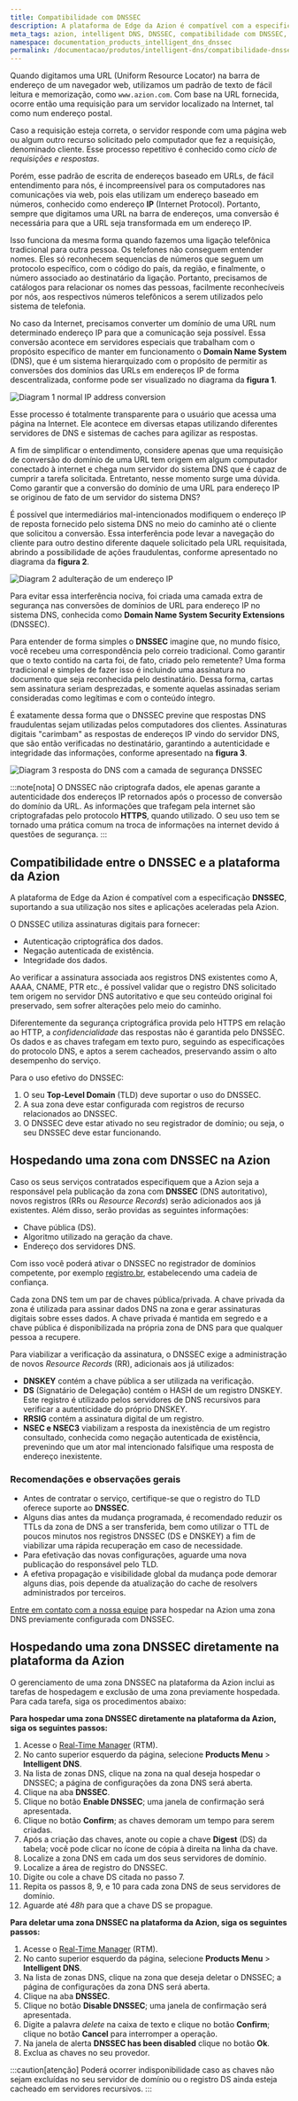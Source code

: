 ```yaml
---
title: Compatibilidade com DNSSEC
description: A plataforma de Edge da Azion é compatível com a especificação DNS Security Extensions (DNSSEC) suportando sua utilização nos sites e aplicações aceleradas pela Azion.
meta_tags: azion, intelligent DNS, DNSSEC, compatibilidade com DNSSEC, extensão de segurança DNSSEC
namespace: documentation_products_intelligent_dns_dnssec
permalink: /documentacao/produtos/intelligent-dns/compatibilidade-dnssec/
---
```


Quando digitamos uma URL (Uniform Resource Locator) na barra de endereço de um navegador web, utilizamos um padrão de texto de fácil leitura e memorização, como `www.azion.com`. Com base na URL fornecida, ocorre então uma requisição para um servidor localizado na Internet, tal como num endereço postal.

Caso a requisição esteja correta, o servidor responde com uma página web ou algum outro recurso solicitado pelo computador que fez a requisição, denominado cliente. Esse processo repetitivo é conhecido como *ciclo de requisições e respostas*.

Porém, esse padrão de escrita de endereços baseado em URLs, de fácil entendimento para nós, é incompreensível para os computadores nas comunicações via web, pois elas utilizam um endereço baseado em números, conhecido como endereço **IP** (Internet Protocol). Portanto, sempre que digitamos uma URL na barra de endereços, uma conversão é necessária para que a URL seja transformada em um endereço IP.

Isso funciona da mesma forma quando fazemos uma ligação telefônica tradicional para outra pessoa. Os telefones não conseguem entender nomes. Eles só reconhecem sequencias de números que seguem um protocolo específico, com o código do país, da região, e finalmente, o número associado ao destinatário da ligação. Portanto, precisamos de catálogos para relacionar os nomes das pessoas, facilmente reconhecíveis por nós, aos respectivos números telefônicos a serem utilizados pelo sistema de telefonia.

No caso da Internet, precisamos converter um domínio de uma URL num determinado endereço IP para que a comunicação seja possível. Essa conversão acontece em servidores especiais que trabalham com o propósito específico de manter em funcionamento o **Domain Name System** (DNS), que é um sistema hierarquizado com o propósito de permitir as conversões dos domínios das URLs em endereços IP de forma descentralizada, conforme pode ser visualizado no diagrama da **figura 1**.  

![Diagram 1 normal IP address conversion](/assets/docs/images/uploads/DNSSEC_documentation_diagram1.png)

Esse processo é totalmente transparente para o usuário que acessa uma página na Internet. Ele acontece em diversas etapas utilizando diferentes servidores de DNS e sistemas de caches para agilizar as respostas.

A fim de simplificar o entendimento, considere apenas que uma requisição de conversão do domínio de uma URL tem origem em algum computador conectado à internet e chega num servidor do sistema DNS que é capaz de cumprir a tarefa solicitada. Entretanto, nesse momento surge uma dúvida. Como garantir que a conversão do domínio de uma URL para endereço IP se originou de fato de um servidor do sistema DNS?

É possível que intermediários mal-intencionados modifiquem o endereço IP de reposta fornecido pelo sistema DNS no meio do caminho até o cliente que solicitou a conversão. Essa interferência pode levar a navegação do cliente para outro destino diferente daquele solicitado pela URL requisitada, abrindo a possibilidade de ações fraudulentas, conforme apresentado no diagrama da **figura 2**.

![Diagram 2 adulteração de um endereço IP](/assets/docs/images/uploads/DNSSEC_documentation_diagram2.png)

Para evitar essa interferência nociva, foi criada uma camada extra de segurança nas conversões de domínios de URL para endereço IP no sistema DNS, conhecida como **Domain Name System Security Extensions** (DNSSEC).

Para entender de forma simples o **DNSSEC** imagine que, no mundo físico, você recebeu uma correspondência pelo correio tradicional. Como garantir que o texto contido na carta foi, de fato, criado pelo remetente? Uma forma tradicional e simples de fazer isso é incluindo uma assinatura no documento que seja reconhecida pelo destinatário. Dessa forma, cartas sem assinatura seriam desprezadas, e somente aquelas assinadas seriam consideradas como legítimas e com o conteúdo íntegro.

É exatamente dessa forma que o DNSSEC previne que respostas DNS fraudulentas sejam utilizadas pelos computadores dos clientes. Assinaturas digitais "carimbam" as respostas de endereços IP vindo do servidor DNS, que são então verificadas no destinatário, garantindo a autenticidade e integridade das informações, conforme apresentado na **figura 3**.

![Diagram 3 resposta do DNS com a camada de segurança DNSSEC](/assets/docs/images/uploads/DNSSEC_documentation_diagram3.png)

:::note[nota]
O DNSSEC não criptografa dados, ele apenas garante a autenticidade dos endereços IP retornados após o processo de conversão do domínio da URL. As informações que trafegam pela internet são criptografadas pelo protocolo **HTTPS**, quando utilizado. O seu uso tem se tornado uma prática comum na troca de informações na internet devido á questões de segurança.
:::

## Compatibilidade entre o DNSSEC e a plataforma da Azion

A plataforma de Edge da Azion é compatível com a especificação **DNSSEC**, suportando a sua utilização nos sites e aplicações aceleradas pela Azion.

O DNSSEC utiliza assinaturas digitais para fornecer:

- Autenticação criptográfica dos dados.
- Negação autenticada de existência.
- Integridade dos dados.

Ao verificar a assinatura associada aos registros DNS existentes como A, AAAA, CNAME, PTR etc., é possível validar que o registro DNS solicitado tem origem no servidor DNS autoritativo e que seu conteúdo original foi preservado, sem sofrer alterações pelo meio do caminho.

Diferentemente da segurança criptográfica provida pelo HTTPS em relação ao HTTP, a *confidencialidade* das respostas não é garantida pelo DNSSEC. Os dados e as chaves trafegam em texto puro, seguindo as especificações do protocolo DNS, e aptos a serem cacheados, preservando assim o alto desempenho do serviço.

Para o uso efetivo do DNSSEC:  

1. O seu **Top-Level Domain** (TLD) deve suportar o uso do DNSSEC.
2. A sua zona deve estar configurada com registros de recurso relacionados ao DNSSEC.
3. O DNSSEC deve estar ativado no seu registrador de domínio; ou seja, o seu DNSSEC deve estar funcionando.

## Hospedando uma zona com DNSSEC na Azion

Caso os seus serviços contratados especifiquem que a Azion seja a responsável pela publicação da zona com **DNSSEC** (DNS autoritativo), novos registros (RRs ou *Resource Records*) serão adicionados aos já existentes. Além disso, serão providas as seguintes informações:

- Chave pública (DS).
- Algoritmo utilizado na geração da chave.
- Endereço dos servidores DNS.

Com isso você poderá ativar o DNSSEC no registrador de domínios competente, por exemplo [registro.br](https://registro.br/), estabelecendo uma cadeia de confiança.

Cada zona DNS tem um par de chaves pública/privada. A chave privada da zona é utilizada para assinar dados DNS na zona e gerar assinaturas digitais sobre esses dados. A chave privada é mantida em segredo e a chave pública é disponibilizada na própria zona de DNS para que qualquer pessoa a recupere.

Para viabilizar a verificação da assinatura, o DNSSEC exige a administração de novos *Resource Records* (RR), adicionais aos já utilizados:

- **DNSKEY** contém a chave pública a ser utilizada na verificação.
- **DS** (Signatário de Delegação) contém o HASH de um registro DNSKEY. Este registro é utilizado pelos servidores de DNS recursivos para verificar a autenticidade do próprio DNSKEY.
- **RRSIG** contém a assinatura digital de um registro.
- **NSEC e NSEC3** viabilizam a resposta da inexistência de um registro consultado, conhecida como negação autenticada de existência, prevenindo que um ator mal intencionado falsifique uma resposta de endereço inexistente.

### Recomendações e observações gerais

- Antes de contratar o serviço, certifique-se que o registro do TLD oferece suporte ao **DNSSEC**.
- Alguns dias antes da mudança programada, é recomendado reduzir os TTLs da zona de DNS a ser transferida, bem como utilizar o TTL de poucos minutos nos registros DNSSEC (DS e DNSKEY) a fim de viabilizar uma rápida recuperação em caso de necessidade.
- Para efetivação das novas configurações, aguarde uma nova publicação do responsável pelo TLD.
- A efetiva propagação e visibilidade global da mudança pode demorar alguns dias, pois depende da atualização do cache de resolvers administrados por terceiros.

[Entre em contato com a nossa equipe](https://www.azion.com/pt-br/contate-vendas/) para hospedar na Azion uma zona DNS previamente configurada com DNSSEC.

## Hospedando uma zona DNSSEC diretamente na plataforma da Azion

O gerenciamento de uma zona DNSSEC na plataforma da Azion inclui as tarefas de hospedagem e exclusão de uma zona previamente hospedada. Para cada tarefa, siga os procedimentos abaixo: 

**Para hospedar uma zona DNSSEC diretamente na plataforma da Azion, siga os seguintes passos:**

1. Acesse o [Real-Time Manager](https://manager.azion.com/) (RTM).
2. No canto superior esquerdo da página, selecione **Products Menu** > **Intelligent DNS**.
3. Na lista de zonas DNS, clique na zona na qual deseja hospedar o DNSSEC; a página de configurações da zona DNS será aberta.
4. Clique na aba **DNSSEC**.
5. Clique no botão **Enable DNSSEC**; uma janela de confirmação será apresentada.
6. Clique no botão **Confirm**; as chaves demoram um tempo para serem criadas.
7. Após a criação das chaves, anote ou copie a chave **Digest** (DS) da tabela; você pode clicar no ícone de cópia à direita na linha da chave.
8. Localize a zona DNS em cada um dos seus servidores de domínio.
9. Localize a área de registro do DNSSEC.
10. Digite ou cole a chave DS citada no passo 7.
11. Repita os passos 8, 9, e 10 para cada zona DNS de seus servidores de domínio.
12. Aguarde até *48h* para que a chave DS se propague.

**Para deletar uma zona DNSSEC na plataforma da Azion, siga os seguintes passos:**

1. Acesse o [Real-Time Manager](https://manager.azion.com/) (RTM).
2. No canto superior esquerdo da página, selecione **Products Menu** > **Intelligent DNS**.
3. Na lista de zonas DNS, clique na zona que deseja deletar o DNSSEC; a página de configurações da zona DNS será aberta.
4. Clique na aba **DNSSEC**.
5. Clique no botão **Disable DNSSEC**; uma janela de confirmação será apresentada.
6. Digite a palavra *delete* na caixa de texto e clique no botão **Confirm**; clique no botão **Cancel** para interromper a operação.
7. Na janela de alerta **DNSSEC has been disabled** clique no botão **Ok**.
8. Exclua as chaves no seu provedor.

:::caution[atenção]
Poderá ocorrer indisponibilidade caso as chaves não sejam excluídas no seu servidor de domínio ou o registro DS ainda esteja cacheado em servidores recursivos.
:::